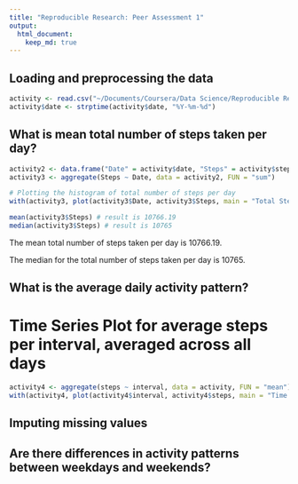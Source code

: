 ```yaml
---
title: "Reproducible Research: Peer Assessment 1"
output: 
  html_document:
    keep_md: true
---
```



## Loading and preprocessing the data
```r
activity <- read.csv("~/Documents/Coursera/Data Science/Reproducible Research/Course Project 1/activity.csv", header = TRUE, sep = ",")
activity$date <- strptime(activity$date, "%Y-%m-%d")
```


## What is mean total number of steps taken per day?

```r
activity2 <- data.frame("Date" = activity$date, "Steps" = activity$steps)
activity3 <- aggregate(Steps ~ Date, data = activity2, FUN = "sum")

# Plotting the histogram of total number of steps per day
with(activity3, plot(activity3$Date, activity3$Steps, main = "Total Steps per Day", xlab = "Days", ylab = "Steps", type = "h")) # "h" for type 'histogram'

mean(activity3$Steps) # result is 10766.19
median(activity3$Steps) # result is 10765
```

The mean total number of steps taken per day is 10766.19.

The median for the total number of steps taken per day is 10765.

## What is the average daily activity pattern?

# Time Series Plot for average steps per interval, averaged across all days

```r
activity4 <- aggregate(steps ~ interval, data = activity, FUN = "mean")
with(activity4, plot(activity4$interval, activity4$steps, main = "Time Series Plot", xlab = "5-minute Intervals", ylab = "Steps", type = "l"))
```

## Imputing missing values



## Are there differences in activity patterns between weekdays and weekends?
